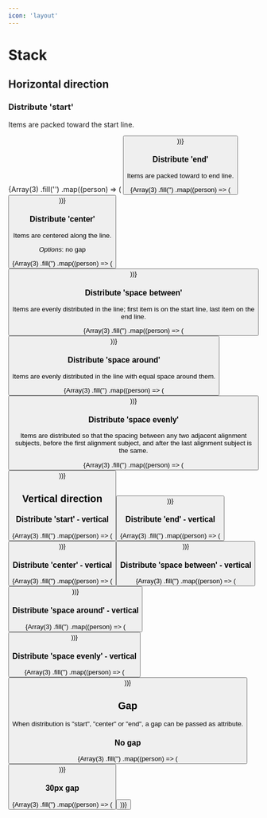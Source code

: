 ```yaml
---
icon: 'layout'
---
```



# Stack

## Horizontal direction

### Distribute 'start'

Items are packed toward the start line.

<Wrapper checkerBoard>
  <Stack distribute='start'>
    {Array(3)
      .fill('')
      .map((person) => (
        <Button type='primary' icon='x-circle' />
      ))}
  </Stack>
</Wrapper>

### Distribute 'end'

Items are packed toward to end line.

<Wrapper checkerBoard>
  <Stack distribute='end'>
    {Array(3)
      .fill('')
      .map((person) => (
        <Button type='primary' icon='x-circle' />
      ))}
  </Stack>
</Wrapper>

### Distribute 'center'

Items are centered along the line.

_Options_: no gap

<Wrapper checkerBoard>
  <Stack distribute='center'>
    {Array(3)
      .fill('')
      .map((person) => (
        <Button type='primary' icon='x-circle' />
      ))}
  </Stack>
</Wrapper>

### Distribute 'space between'

Items are evenly distributed in the line; first item is on the start line, last item on the end line.

<Wrapper checkerBoard>
  <Stack distribute='space-between'>
    {Array(3)
      .fill('')
      .map((person) => (
        <Button type='primary' icon='x-circle' />
      ))}
  </Stack>
</Wrapper>

### Distribute 'space around'

Items are evenly distributed in the line with equal space around them.

<Wrapper checkerBoard>
  <Stack distribute='space-around'>
    {Array(3)
      .fill('')
      .map((person) => (
        <Button type='primary' icon='x-circle' />
      ))}
  </Stack>
</Wrapper>

### Distribute 'space evenly'

Items are distributed so that the spacing between any two adjacent alignment subjects, before the first alignment subject, and after the last alignment subject is the same.

<Wrapper checkerBoard>
  <Stack distribute='space-evenly'>
    {Array(3)
      .fill('')
      .map((person) => (
        <Button type='primary' icon='x-circle' />
      ))}
  </Stack>
</Wrapper>

## Vertical direction

### Distribute 'start' - vertical

<Wrapper checkerBoard minHeight='200px'>
  <Stack distribute='start' direction='vertical'>
    {Array(3)
      .fill('')
      .map((person) => (
        <Button type='primary' icon='x-circle' />
      ))}
  </Stack>
</Wrapper>

### Distribute 'end' - vertical

<Wrapper checkerBoard minHeight='200px'>
  <Stack distribute='end' direction='vertical'>
    {Array(3)
      .fill('')
      .map((person) => (
        <Button type='primary' icon='x-circle' />
      ))}
  </Stack>
</Wrapper>

### Distribute 'center' - vertical

<Wrapper checkerBoard minHeight='200px'>
  <Stack distribute='center' direction='vertical'>
    {Array(3)
      .fill('')
      .map((person) => (
        <Button type='primary' icon='x-circle' />
      ))}
  </Stack>
</Wrapper>

### Distribute 'space between' - vertical

<Wrapper checkerBoard minHeight='200px'>
  <Stack distribute='space-between' direction='vertical'>
    {Array(3)
      .fill('')
      .map((person) => (
        <Button type='primary' icon='x-circle' />
      ))}
  </Stack>
</Wrapper>

### Distribute 'space around' - vertical

<Wrapper checkerBoard minHeight='200px'>
  <Stack distribute='space-around' direction='vertical'>
    {Array(3)
      .fill('')
      .map((person) => (
        <Button type='primary' icon='x-circle' />
      ))}
  </Stack>
</Wrapper>

### Distribute 'space evenly' - vertical

<Wrapper checkerBoard minHeight='200px'>
  <Stack distribute='space-evenly' direction='vertical'>
    {Array(3)
      .fill('')
      .map((person) => (
        <Button type='primary' icon='x-circle' />
      ))}
  </Stack>
</Wrapper>

## Gap

When distribution is "start", "center" or "end", a gap can be passed as attribute.

### No gap

<Wrapper checkerBoard>
  <Stack distribute='start' gap={0}>
    {Array(3)
      .fill('')
      .map((person) => (
        <Button type='primary' icon='x-circle' />
      ))}
  </Stack>
</Wrapper>

### 30px gap

<Wrapper checkerBoard>
  <Stack distribute='start' gap={30}>
    {Array(3)
      .fill('')
      .map((person) => (
        <Button type='primary' icon='x-circle' />
      ))}
  </Stack>
</Wrapper>
